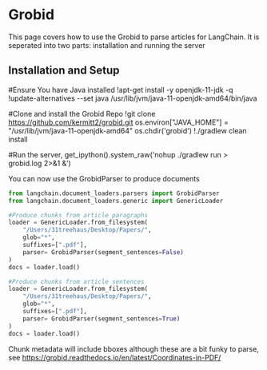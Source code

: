 # Grobid

This page covers how to use the Grobid to parse articles for LangChain.
It is seperated into two parts: installation and running the server

## Installation and Setup
#Ensure You have Java installed
!apt-get install -y openjdk-11-jdk -q
!update-alternatives --set java /usr/lib/jvm/java-11-openjdk-amd64/bin/java

#Clone and install the Grobid Repo
!git clone https://github.com/kermitt2/grobid.git
os.environ["JAVA_HOME"] = "/usr/lib/jvm/java-11-openjdk-amd64"
os.chdir('grobid')
!./gradlew clean install

#Run the server, 
get_ipython().system_raw('nohup ./gradlew run > grobid.log 2>&1 &')

You can now use the GrobidParser to produce documents
```python
from langchain.document_loaders.parsers import GrobidParser
from langchain.document_loaders.generic import GenericLoader

#Produce chunks from article paragraphs
loader = GenericLoader.from_filesystem(
    "/Users/31treehaus/Desktop/Papers/",
    glob="*",
    suffixes=[".pdf"],
    parser= GrobidParser(segment_sentences=False)
)
docs = loader.load()

#Produce chunks from article sentences
loader = GenericLoader.from_filesystem(
    "/Users/31treehaus/Desktop/Papers/",
    glob="*",
    suffixes=[".pdf"],
    parser= GrobidParser(segment_sentences=True)
)
docs = loader.load()
```
Chunk metadata will include bboxes although these are a bit funky to parse, see https://grobid.readthedocs.io/en/latest/Coordinates-in-PDF/
